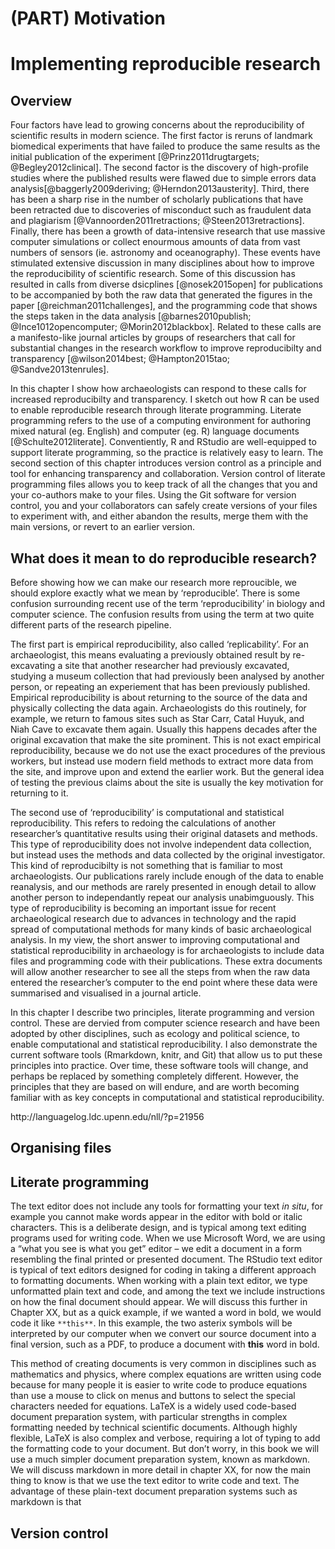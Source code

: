 # (PART) Motivation {-}
  
# Implementing reproducible research
  
## Overview

Four factors have lead to growing concerns about the reproducibility of scientific results in modern science. The first factor is reruns of landmark biomedical experiments that have failed to produce the same results as the initial publication of the experiment [@Prinz2011drugtargets; @Begley2012clinical]. The second factor is the discovery of high-profile studies where the published results were flawed due to simple errors data analysis[@baggerly2009deriving; @Herndon2013austerity]. Third, there has been a sharp rise in the number of scholarly publications that have been retracted due to discoveries of misconduct such as fraudulent data and plagiarism [@Vannoorden2011retractions; @Steen2013retractions]. Finally, there has been a growth of data-intensive research that use massive computer simulations or collect enourmous amounts of data from vast numbers of sensors (ie. astronomy and oceanography). These events have stimulated extensive discussion in many disciplines about how to improve the reproducibility of scientific research. Some of this discussion has resulted in calls from diverse dsicplines [@nosek2015open] for publications to be accompanied by both the raw data that generated the figures in the paper [@reichman2011challenges], and the programming code that shows the steps taken in the data analysis [@barnes2010publish; @Ince1012opencomputer; @Morin2012blackbox]. Related to these calls are a manifesto-like journal articles by groups of researchers that call for substantial changes in the research workflow to improve reproducibilty and transparency [@wilson2014best; @Hampton2015tao; @Sandve2013tenrules].

In this chapter I show how archaeologists can respond to these calls for increased reproducibilty and transparency. I sketch out how R can be used to enable reproducible research through literate programming. Literate programming refers to the use of a computing environment for authoring mixed natural (eg. English) and computer (eg. R) language documents [@Schulte2012literate]. Conventiently, R and RStudio are well-equipped to support literate programming, so the practice is relatively easy to learn. The second section of this chapter introduces version control as a principle and tool for enhancing transparency and collaboration. Version control of literate programming files allows you to keep track of all the changes that you and your co-authors make to your files. Using the Git software for version control, you and your collaborators can safely create versions of your files to experiment with, and either abandon the results, merge them with the main versions, or revert to an earlier version.

## What does it mean to do reproducible research?

Before showing how we can make our research more reproucible, we should explore exactly what we mean by 'reproducible'. There is some confusion surrounding recent use of the term 'reproducibility' in biology and computer science. The confusion results from using the term at two quite different parts of the research pipeline.

The first part is empirical reproducibility, also called 'replicability'. For an archaeologist, this means evaluating a previously obtained result by re-excavating a site that another researcher had previously excavated, studying a museum collection that had previously been analysed by another person, or repeating an experiement that has been previously published. Empirical reproducibility is about returning to the source of the data and physically collecting the data again. Archaeologists do this routinely, for example, we return to famous sites such as Star Carr, Catal Huyuk, and Niah Cave to excavate them again. Usually this happens decades after the original excavation that make the site prominent. This is not exact empirical reproducibility, because we do not use the exact procedures of the previous workers, but instead use modern field methods to extract more data from the site, and improve upon and extend the earlier work. But the general idea of testing the previous claims about the site is usually the key motivation for returning to it. 

The second use of 'reproducibility' is computational and statistical reproducibility. This refers to redoing the calculations of another researcher's quantitative results using their original datasets and methods. This type of reproducibility does not involve independent data collection, but instead uses the methods and data collected by the original investigator. This kind of reproducibilty is not something that is familiar to most archaeologists. Our publications rarely include enough of the data to enable reanalysis, and our methods are rarely presented in enough detail to allow another person to independantly repeat our analysis unabimguously. This type of reproducibility is becoming an important issue for recent archaeological research due to advances in technology and the rapid spread of computational methods for many kinds of basic archaeological analysis. In my view, the short answer to improving  computational and statistical reproducibility in archaeology is for archaeologists to include data files and programming code with their publications. These extra documents will allow another researcher to see all the steps from when the raw data entered the researcher's computer to the end point where these data were summarised and visualised in a journal article. 

In this chapter I describe two principles, literate programming and version control. These are dervied from computer science research and have been adopted by other disciplines, such as ecology and political science, to enable computational and statistical reproducibility. I also demonstrate the current software tools (Rmarkdown, knitr, and Git) that allow us to put these principles into practice. Over time, these software tools will change, and perhaps be replaced by something completely different. However, the principles that they are based on will endure, and are worth becoming familiar with as key concepts in computational and statistical reproducibility. 

http://languagelog.ldc.upenn.edu/nll/?p=21956

## Organising files
 
## Literate programming

The text editor does not include any tools for formatting your text _in situ_, for example you cannot make words appear in the editor with bold or italic characters. This is a deliberate design, and is typical among text editing programs used for writing code. When we use Microsoft Word, we are using a "what you see is what you get" editor -- we edit a document in a form resembling the final printed or presented document. The RStudio text editor is typical of text editors designed for coding in taking a different approach to formatting documents. When working with a plain text editor, we type unformatted plain text and code, and among the text we include instructions on how the final document should appear. We will discuss this further in Chapter XX, but as a quick example, if we wanted a word in bold, we would code it like `**this**`. In this example, the two asterix symbols will be interpreted by our computer when we convert our source document into a final version, such as a PDF, to produce a document with **this** word in bold.     

This method of creating documents is very common in disciplines such as mathematics and physics, where complex equations are written using code because for many people it is easier to write code to produce equations than use a mouse to click on menus and buttons to select the special characters needed for equations. LaTeX is a widely used code-based document preparation system, with particular strengths in complex formatting needed by technical scientific documents. Although highly flexible, LaTeX is also complex and verbose, requiring a lot of typing to add the formatting code to your document. But don't worry, in this book we will use a much simpler document preparation system, known as markdown. We will discuss markdown in more detail in chapter XX, for now the main thing to know is that we use the text editor to write code and text. The advantage of these plain-text document preparation systems such as markdown is that     

## Version control





